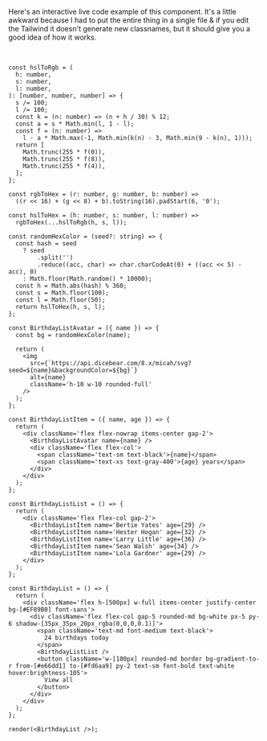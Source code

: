 Here's an interactive live code example of this component. It's a little awkward because I had to put the entire thing in a single file & if you edit the Tailwind it doesn't generate new classnames, but it should give you a good idea of how it works.

<br />

```tsx live noInline
const hslToRgb = (
  h: number,
  s: number,
  l: number,
): [number, number, number] => {
  s /= 100;
  l /= 100;
  const k = (n: number) => (n + h / 30) % 12;
  const a = s * Math.min(l, 1 - l);
  const f = (n: number) =>
    l - a * Math.max(-1, Math.min(k(n) - 3, Math.min(9 - k(n), 1)));
  return [
    Math.trunc(255 * f(0)),
    Math.trunc(255 * f(8)),
    Math.trunc(255 * f(4)),
  ];
};

const rgbToHex = (r: number, g: number, b: number) =>
  ((r << 16) + (g << 8) + b).toString(16).padStart(6, '0');

const hslToHex = (h: number, s: number, l: number) =>
  rgbToHex(...hslToRgb(h, s, l));

const randomHexColor = (seed?: string) => {
  const hash = seed
    ? seed
        .split('')
        .reduce((acc, char) => char.charCodeAt(0) + ((acc << 5) - acc), 0)
    : Math.floor(Math.random() * 10000);
  const h = Math.abs(hash) % 360;
  const s = Math.floor(100);
  const l = Math.floor(50);
  return hslToHex(h, s, l);
};

const BirthdayListAvatar = ({ name }) => {
  const bg = randomHexColor(name);

  return (
    <img
      src={`https://api.dicebear.com/8.x/micah/svg?seed=${name}&backgroundColor=${bg}`}
      alt={name}
      className='h-10 w-10 rounded-full'
    />
  );
};

const BirthdayListItem = ({ name, age }) => {
  return (
    <div className='flex flex-nowrap items-center gap-2'>
      <BirthdayListAvatar name={name} />
      <div className='flex flex-col'>
        <span className='text-sm text-black'>{name}</span>
        <span className='text-xs text-gray-400'>{age} years</span>
      </div>
    </div>
  );
};

const BirthdayListList = () => {
  return (
    <div className='flex flex-col gap-2'>
      <BirthdayListItem name='Bertie Yates' age={29} />
      <BirthdayListItem name='Hester Hogan' age={32} />
      <BirthdayListItem name='Larry Little' age={36} />
      <BirthdayListItem name='Sean Walsh' age={34} />
      <BirthdayListItem name='Lola Gardner' age={29} />
    </div>
  );
};

const BirthdayList = () => {
  return (
    <div className='flex h-[500px] w-full items-center justify-center bg-[#EF89B0] font-sans'>
      <div className='flex flex-col gap-5 rounded-md bg-white px-5 py-6 shadow-[35px_35px_20px_rgba(0,0,0,0.1)]'>
        <span className='text-md font-medium text-black'>
          24 birthdays today
        </span>
        <BirthdayListList />
        <button className='w-[180px] rounded-md border bg-gradient-to-r from-[#e66dd1] to-[#fd6aa9] py-2 text-sm font-bold text-white hover:brightness-105'>
          View all
        </button>
      </div>
    </div>
  );
};

render(<BirthdayList />);
```
